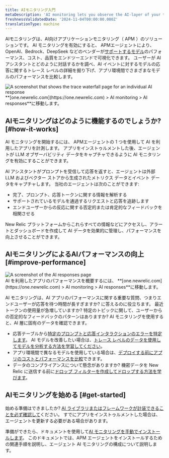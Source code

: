 ```yaml
---
title: AIモニタリング入門
metaDescription: 'AI monitoring lets you observe the AI-layer of your tech stack, giving you a holistic overview of the health and performance of your AI-powered app.'
freshnessValidatedDate: '2024-11-04T00:00:00.000Z'
translationType: machine
---
```


AIモニタリングは、AI向けアプリケーションモニタリング（ APM ）のソリューションです。 AI モニタリングを有効にすると、 APMエージェントにより、OpenAI、Bedrock、DeepSeek などのベンダーが[サポートするモデル](/docs/ai-monitoring/compatibility-requirements-ai-monitoring)のパフォーマンス、コスト、品質をエンドツーエンドで可視化できます。 ユーザーが AI アシスタントとどのように対話するかを調べ、AI イベントに対するモデルの応答に関するトレース レベルの詳細を掘り下げ、アプリ環境間でさまざまなモデルのパフォーマンスを比較します。

<img title="Trace waterfall for AI monitoring" alt="A screenshot that shows the trace waterfall page for an individual AI response" src="/images/ai_screenshot-full_ai-responses-intro-page.webp" />

<figcaption>
  **[one.newrelic.com](https://one.newrelic.com) &gt; AI monitoring &gt; AI responses**に移動します。
</figcaption>

## AIモニタリングはどのように機能するのでしょうか? [#how-it-works]

AI モニタリングを開始するには、 APMエージェントの 1 つを使用して AI を利用したアプリを計測します。 アプリをインストゥルメントした後、エージェントが LLM オブザーバビリティ データをキャプチャできるように AI モニタリングを有効にすることができます。

AI アシスタントがプロンプトを受信して応答を返すと、エージェントは外部 LLM およびベクター ストアから生成されたメトリクス データとイベント データをキャプチャします。 当社のエージェントは次のことができます:

* 完了、プロンプト、応答トークンに関する情報を解析する
* サポートされているモデルを通過するリクエストと応答を追跡します
* エンドユーザーからの反応に関する否定的または肯定的なフィードバックを相関させる

New Relic プラットフォームからこれらすべての情報などにアクセスし、アラートとダッシュボードを作成して AI データを効果的に管理し、パフォーマンスを向上させることができます。

## AIモニタリングによるAIパフォーマンスの向上 [#improve-performance]

<img title="AI responses page" alt="A screenshot of the AI responses page" src="/images/ai_screenshot-full_AI-responses-overview.webp" />

<figcaption>
  AI を利用したアプリのパフォーマンスを概要するには、 **[one.newrelic.com](https://one.newrelic.com) &gt; AI monitoring &gt; AI responses**に移動します。
</figcaption>

AI モニタリングは、AI アプリのパフォーマンスに関する重要な質問、つまりエンドユーザーが応答を待つ時間が長すぎますか? に答えるのに役立ちます。 最近トークンの使用量が急増していますか? 特定のトピックに関して、ユーザーからの否定的なフィードバックのパターンはありますか? AI モニタリングを使用すると、AI 層に固有のデータを確認できます。

* 応答テーブルから[特定のプロンプトと応答インタラクションのエラーを特定します](/docs/ai-monitoring/explore-ai-data/view-ai-responses)。 AI モデルを改善したい場合は、[トレース レベルのデータを使用してモデルを分析する方法を学習してください](/docs/ai-monitoring/explore-ai-data/view-ai-responses/#ai-response-trace-view)。
* アプリ環境間で異なるモデルを使用している場合は、[デプロイする前にアプリのコストとパフォーマンスを比較](/docs/ai-monitoring/view-ai-data/#model-comparison)できます。
* データのコンプライアンスについて懸念がありますか? 機密データを New Relic に送信する前に[ドロップ フィルターを作成してドロップする方法を学びます](/docs/ai-monitoring/drop-sensitive-data)。

## AIモニタリングを始める [#get-started]

始める準備はできましたか? [AI ライブラリまたはフレームワークが計装できることを必ず確認して](/docs/ai-monitoring/compatibility-requirements-ai-monitoring)ください。 すでにアプリをインストゥルメントした場合は、エージェントを更新する必要がある場合があります。

準備ができたら、ドキュメントを使用して[AI モニタリングを手動でインストールします](/install/ai-monitoring)。 このドキュメントでは、APM エージェントをインストールするための関連手順を説明し、エージェント AI モニタリングの構成について説明します。